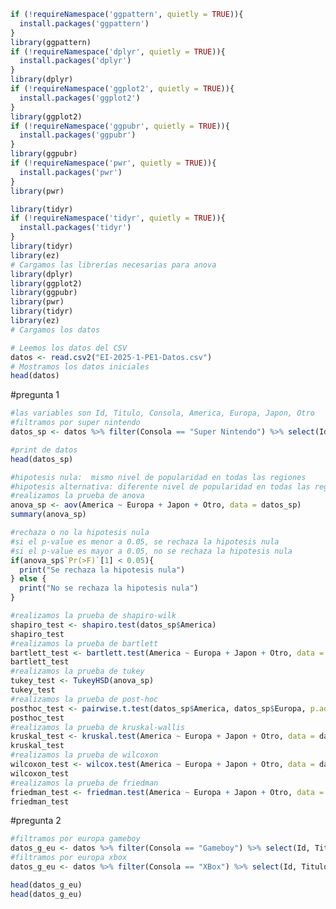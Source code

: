 

```r

if (!requireNamespace('ggpattern', quietly = TRUE)){
  install.packages('ggpattern')
}
library(ggpattern)
if (!requireNamespace('dplyr', quietly = TRUE)){
  install.packages('dplyr')
}
library(dplyr)
if (!requireNamespace('ggplot2', quietly = TRUE)){
  install.packages('ggplot2')
}
library(ggplot2)
if (!requireNamespace('ggpubr', quietly = TRUE)){
  install.packages('ggpubr')
}
library(ggpubr)
if (!requireNamespace('pwr', quietly = TRUE)){
  install.packages('pwr')
}
library(pwr)

library(tidyr)
if (!requireNamespace('tidyr', quietly = TRUE)){
  install.packages('tidyr')
}
library(tidyr)
library(ez)
# Cargamos las librerías necesarias para anova
library(dplyr)
library(ggplot2)
library(ggpubr)
library(pwr)
library(tidyr)
library(ez)
# Cargamos los datos

# Leemos los datos del CSV
datos <- read.csv2("EI-2025-1-PE1-Datos.csv")
# Mostramos los datos iniciales
head(datos)
```

#pregunta 1
```r
#las variables son Id, Titulo, Consola, America, Europa, Japon, Otro
#filtramos por super nintendo
datos_sp <- datos %>% filter(Consola == "Super Nintendo") %>% select(Id, Titulo, Consola, America, Europa,

#print de datos
head(datos_sp)

#hipotesis nula:  mismo nivel de popularidad en todas las regiones
#hipotesis alternativa: diferente nivel de popularidad en todas las regiones
#realizamos la prueba de anova
anova_sp <- aov(America ~ Europa + Japon + Otro, data = datos_sp)
summary(anova_sp)

#rechaza o no la hipotesis nula
#si el p-value es menor a 0.05, se rechaza la hipotesis nula
#si el p-value es mayor a 0.05, no se rechaza la hipotesis nula
if(anova_sp$`Pr(>F)`[1] < 0.05){
  print("Se rechaza la hipotesis nula")
} else {
  print("No se rechaza la hipotesis nula")
}

#realizamos la prueba de shapiro-wilk
shapiro_test <- shapiro.test(datos_sp$America)
shapiro_test
#realizamos la prueba de bartlett
bartlett_test <- bartlett.test(America ~ Europa + Japon + Otro, data = datos_sp)
bartlett_test
#realizamos la prueba de tukey
tukey_test <- TukeyHSD(anova_sp)
tukey_test
#realizamos la prueba de post-hoc
posthoc_test <- pairwise.t.test(datos_sp$America, datos_sp$Europa, p.adjust.method = "bonferroni")
posthoc_test
#realizamos la prueba de kruskal-wallis
kruskal_test <- kruskal.test(America ~ Europa + Japon + Otro, data = datos_sp)
kruskal_test
#realizamos la prueba de wilcoxon
wilcoxon_test <- wilcox.test(America ~ Europa + Japon + Otro, data = datos_sp)
wilcoxon_test
#realizamos la prueba de friedman
friedman_test <- friedman.test(America ~ Europa + Japon + Otro, data = datos_sp)
friedman_test

```

#pregunta 2
```r
#filtramos por europa gameboy
datos_g_eu <- datos %>% filter(Consola == "Gameboy") %>% select(Id, Titulo, Consola, Europa)
#filtramos por europa xbox
datos_g_eu <- datos %>% filter(Consola == "XBox") %>% select(Id, Titulo, Consola, Europa)

head(datos_g_eu)
head(datos_g_eu)
```

